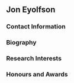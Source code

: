 ## Jon Eyolfson

### Contact Information

### Biography

### Research Interests

### Honours and Awards
